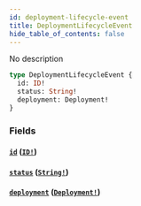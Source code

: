 ```yaml
---
id: deployment-lifecycle-event
title: DeploymentLifecycleEvent
hide_table_of_contents: false
---
```



No description

```graphql
type DeploymentLifecycleEvent {
  id: ID!
  status: String!
  deployment: Deployment!
}
```


### Fields

#### [`id`](#) ([`ID!`](/swapi/scalars/id))




#### [`status`](#) ([`String!`](/swapi/scalars/string))




#### [`deployment`](#) ([`Deployment!`](/swapi/objects/deployment))
